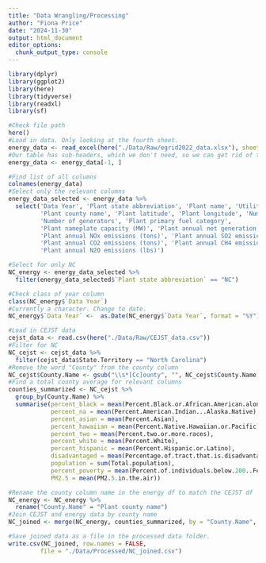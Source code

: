```yaml
---
title: "Data Wrangling/Processing"
author: "Fiona Price"
date: "2024-11-30"
output: html_document
editor_options: 
  chunk_output_type: console
---
```


```r
library(dplyr)
library(ggplot2)
library(here)
library(tidyverse)
library(readxl)
library(sf)
```

```r
#Check file path
here()
#Load in data. Only looking at the fourth sheet.
energy_data <- read_excel(here("./Data/Raw/egrid2022_data.xlsx"), sheet = 4)
#Our table has sub-headers, which we don't need, so we can get rid of that row.
energy_data <- energy_data[-1, ]
```

```r
#Find list of all columns
colnames(energy_data)
#Select only the relevant columns
energy_data_selected <- energy_data %>% 
  select('Data Year', 'Plant state abbreviation', 'Plant name', 'Utility name', 
         'Plant county name', 'Plant latitude', 'Plant longitude', 'Number of units',
         'Number of generators', 'Plant primary fuel category', 
         'Plant nameplate capacity (MW)', 'Plant annual net generation (MWh)',
         'Plant annual NOx emissions (tons)', 'Plant annual SO2 emissions (tons)',
         'Plant annual CO2 emissions (tons)', 'Plant annual CH4 emissions (lbs)',
         'Plant annual N2O emissions (lbs)')
```

```r
#Select for only NC
NC_energy <- energy_data_selected %>% 
  filter(energy_data_selected$`Plant state abbreviation` == "NC")
```

```r
#Check class of year column
class(NC_energy$`Data Year`)
#Currently a character. Change to date.
NC_energy$`Data Year` <-  as.Date(NC_energy$`Data Year`, format = "%Y")

```

```r
#Load in CEJST data
cejst_data <- read.csv(here("./Data/Raw/CEJST_data.csv"))
#Filter for NC
NC_cejst <- cejst_data %>% 
  filter(cejst_data$State.Territory == "North Carolina")
#Remove the word "County" from the county column
NC_cejst$County.Name <- gsub("\\s*[Cc]ounty", "", NC_cejst$County.Name)
#Find a total county average for relevant columns
counties_summarized <- NC_cejst %>% 
  group_by(County.Name) %>% 
  summarise(percent_black = mean(Percent.Black.or.African.American.alone),
            percent_na = mean(Percent.American.Indian...Alaska.Native),
            percent_asian = mean(Percent.Asian),
            percent_hawaiian = mean(Percent.Native.Hawaiian.or.Pacific),
            percent_two = mean(Percent.two.or.more.races),
            percent_white = mean(Percent.White),
            percent_hispanic = mean(Percent.Hispanic.or.Latino),
            disadvantaged = mean(Percentage.of.tract.that.is.disadvantaged.by.area),
            population = sum(Total.population),
            percent_poverty = mean(Percent.of.individuals.below.200..Federal.Poverty.Line..percentile.),
            PM2.5 = mean(PM2.5.in.the.air))

```

```r
#Rename the county column name in the energy df to match the CEJST df
NC_energy <- NC_energy %>% 
  rename("County.Name" = "Plant county name")
#Join CEJST and energy data by county name
NC_joined <- merge(NC_energy, counties_summarized, by = "County.Name", all = FALSE)
```

```r
#Save joined data as a file in the processed data folder.
write.csv(NC_joined, row.names = FALSE, 
         file = "./Data/Processed/NC_joined.csv")
```
